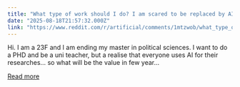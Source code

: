 ```yaml
---
title: "What type of work should I do? I am scared to be replaced by AI"
date: "2025-08-18T21:57:32.000Z"
link: "https://www.reddit.com/r/artificial/comments/1mtzwob/what_type_of_work_should_i_do_i_am_scared_to_be/"
---
```


Hi. I am a 23F and I am ending my master in political sciences. I want to do a PHD and be a uni teacher, but a realise that everyone uses AI for their researches… so what will be the value in few year...

[Read more](https://www.reddit.com/r/artificial/comments/1mtzwob/what_type_of_work_should_i_do_i_am_scared_to_be/)
